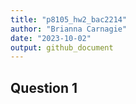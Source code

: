 ```yaml
---
title: "p8105_hw2_bac2214"
author: "Brianna Carnagie"
date: "2023-10-02"
output: github_document
---
```



## Question 1
```r

```

